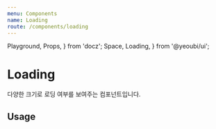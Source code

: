 ```yaml
---
menu: Components
name: Loading
route: /components/loading
---
```


  Playground,
  Props,
} from 'docz';
  Space,
  Loading,
} from '@yeoubi/ui';

# Loading

다양한 크기로 로딩 여부를 보여주는 컴포넌트입니다.

<Props of={Loading} />

## Usage

<Playground>
  <Space mb={32} mh="auto">
    <Loading width={4} size="large" color="#E63323" />
  </Space>
  <Space mb={32} mh="auto">
    <Loading size="normal" color="#E63323" />
  </Space>
  <Loading size="small" color="#E63323" />
</Playground>
